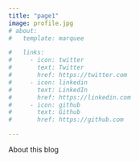 ```yaml
---
title: "page1"
image: profile.jpg
# about:
#   template: marquee

#   links:
#     - icon: twitter
#       text: Twitter
#       href: https://twitter.com
#     - icon: linkedin
#       text: LinkedIn
#       href: https://linkedin.com
#     - icon: github
#       text: Github
#       href: https://github.com

---
```


About this blog
